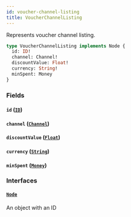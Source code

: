 ```yaml
---
id: voucher-channel-listing
title: VoucherChannelListing
---
```


Represents voucher channel listing.

```graphql
type VoucherChannelListing implements Node {
  id: ID!
  channel: Channel!
  discountValue: Float!
  currency: String!
  minSpent: Money
}
```

### Fields

#### `id` ([`ID`](../../../developer/api-reference/scalars/id))

#### `channel` ([`Channel`](../../../developer/api-reference/objects/channel))

#### `discountValue` ([`Float`](../../../developer/api-reference/scalars/float))

#### `currency` ([`String`](../../../developer/api-reference/scalars/string))

#### `minSpent` ([`Money`](../../../developer/api-reference/objects/money))

### Interfaces

#### [`Node`](../../../developer/api-reference/interfaces/node)

An object with an ID
